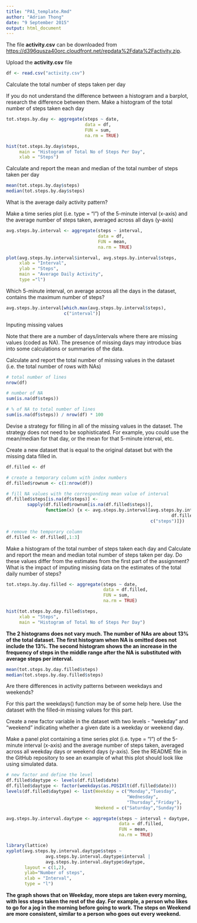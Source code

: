 ```yaml
---
title: "PA1_template.Rmd"
author: "Adrian Thong"
date: "9 September 2015"
output: html_document
---
```



The file **activity.csv** can be downloaded from <https://d396qusza40orc.cloudfront.net/repdata%2Fdata%2Factivity.zip>.

Upload the **activity.csv** file

```r
df <- read.csv("activity.csv") 
```

Calculate the total number of steps taken per day

If you do not understand the difference between a histogram and a barplot, research the difference between them. Make a histogram of the total number of steps taken each day

```r
tot.steps.by.day <- aggregate(steps ~ date, 
                              data = df, 
                              FUN = sum, 
                              na.rm = TRUE)

hist(tot.steps.by.day$steps, 
     main = "Histogram of Total No of Steps Per Day", 
     xlab = "Steps")
```

Calculate and report the mean and median of the total number of steps taken per day

```r
mean(tot.steps.by.day$steps)
median(tot.steps.by.day$steps)
```

What is the average daily activity pattern?

Make a time series plot (i.e. type = "l") of the 5-minute interval (x-axis) and the average number of steps taken, averaged across all days (y-axis)

```r
avg.steps.by.interval <- aggregate(steps ~ interval, 
                                   data = df, 
                                   FUN = mean,
                                   na.rm = TRUE)

plot(avg.steps.by.interval$interval, avg.steps.by.interval$steps, 
     xlab = "Interval", 
     ylab = "Steps", 
     main = "Average Daily Activity",
     type ="l")
```

Which 5-minute interval, on average across all the days in the dataset, contains the maximum number of steps?

```r
avg.steps.by.interval[which.max(avg.steps.by.interval$steps),
                      c("interval")]
```

Inputing missing values

Note that there are a number of days/intervals where there are missing values (coded as NA). The presence of missing days may introduce bias into some calculations or summaries of the data.

Calculate and report the total number of missing values in the dataset (i.e. the total number of rows with NAs)

```r
# total number of lines 
nrow(df)

# number of NA
sum(is.na(df$steps))

# % of NA to total number of lines
sum(is.na(df$steps)) / nrow(df) * 100
```

Devise a strategy for filling in all of the missing values in the dataset. The strategy does not need to be sophisticated. For example, you could use the mean/median for that day, or the mean for that 5-minute interval, etc.

Create a new dataset that is equal to the original dataset but with the missing data filled in.

```r
df.filled <- df

# create a temporary column with index numbers
df.filled$rownum <- c(1:nrow(df))

# fill NA values with the corresponding mean value of interval
df.filled$steps[is.na(df$steps)] <- 
        sapply(df.filled$rownum[is.na(df.filled$steps)], 
               function(x) {x <- avg.steps.by.interval[avg.steps.by.interval$interval == 
                                                               df.filled$interval[x], 
                                                       c("steps")]})

# remove the temporary column
df.filled <- df.filled[,1:3]
```

Make a histogram of the total number of steps taken each day and Calculate and report the mean and median total number of steps taken per day. Do these values differ from the estimates from the first part of the assignment? What is the impact of imputing missing data on the estimates of the total daily number of steps?

```r
tot.steps.by.day.filled <- aggregate(steps ~ date, 
                                     data = df.filled, 
                                     FUN = sum, 
                                     na.rm = TRUE)

hist(tot.steps.by.day.filled$steps, 
     xlab = "Steps",
     main = "Histogram of Total No of Steps Per Day")
```

**The 2 histograms does not vary much. The number of NAs are about 13% of the total dataset. The first histogram when NA is omitted does not include the 13%. The second histogram shows the an increase in the frequency of steps in the middle range after the NA is substituted with average steps per interval.**  

```r
mean(tot.steps.by.day.filled$steps)
median(tot.steps.by.day.filled$steps)
```

Are there differences in activity patterns between weekdays and weekends?

For this part the weekdays() function may be of some help here. Use the dataset with the filled-in missing values for this part.

Create a new factor variable in the dataset with two levels - "weekday" and "weekend" indicating whether a given date is a weekday or weekend day.

Make a panel plot containing a time series plot (i.e. type = "l") of the 5-minute interval (x-axis) and the average number of steps taken, averaged across all weekday days or weekend days (y-axis). See the README file in the GitHub repository to see an example of what this plot should look like using simulated data.

```r
# new factor and define the level
df.filled$daytype <- levels(df.filled$date)
df.filled$daytype <- factor(weekdays(as.POSIXlt(df.filled$date)))
levels(df.filled$daytype) <- list(Weekday = c("Monday","Tuesday",
                                              "Wednesday",
                                              "Thursday","Friday"), 
                                  Weekend = c("Saturday","Sunday"))

avg.steps.by.interval.daytype <- aggregate(steps ~ interval + daytype, 
                                           data = df.filled, 
                                           FUN = mean,
                                           na.rm = TRUE)

library(lattice)
xyplot(avg.steps.by.interval.daytype$steps ~ 
               avg.steps.by.interval.daytype$interval | 
               avg.steps.by.interval.daytype$daytype, 
       layout = c(1,2), 
       ylab="Number of steps", 
       xlab = "Interval", 
       type = "l")
```

**The graph shows that on Weekday, more steps are taken every morning, with less steps taken the rest of the day. For example, a person who likes to go for a jog in the morning before going to work. The steps on Weekend are more consistent, similar to a person who goes out every weekend.** 
